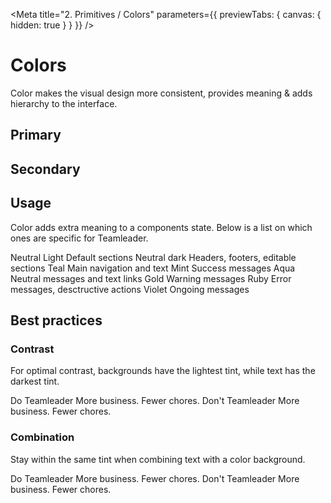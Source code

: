 
<Meta title="2. Primitives / Colors" parameters={{ previewTabs: { canvas: { hidden: true } } }} />

# Colors

Color makes the visual design more consistent, provides meaning & adds hierarchy to the interface.

<Story name="Primary" />

## Primary

<ColorPalette>
  <ColorItem
    title="Cashbac"
    colors={[COLOR.CASHBAC.LIGHTEST, COLOR.CASHBAC.LIGHT, COLOR.CASHBAC.NORMAL, COLOR.CASHBAC.DARK, COLOR.CASHBAC.DARKEST]}
  />
  <ColorItem
    title="Neutral"
    colors={[
      COLOR.NEUTRAL.LIGHTEST,
      COLOR.NEUTRAL.LIGHT,
      COLOR.NEUTRAL.NORMAL,
      COLOR.NEUTRAL.DARK,
      COLOR.NEUTRAL.DARKEST,
    ]}
  />
  <ColorItem
    title="Teal"
    colors={[COLOR.TEAL.LIGHTEST, COLOR.TEAL.LIGHT, COLOR.TEAL.NORMAL, COLOR.TEAL.DARK, COLOR.TEAL.DARKEST]}
  />
  <ColorItem
    title="Mint"
    colors={[COLOR.MINT.LIGHTEST, COLOR.MINT.LIGHT, COLOR.MINT.NORMAL, COLOR.MINT.DARK, COLOR.MINT.DARKEST]}
  />

</ColorPalette>

<Story name="Secondary" />

## Secondary

<ColorPalette>
  <ColorItem
    title="Aqua"
    colors={[COLOR.AQUA.LIGHTEST, COLOR.AQUA.LIGHT, COLOR.AQUA.NORMAL, COLOR.AQUA.DARK, COLOR.AQUA.DARKEST]}
  />
  <ColorItem
    title="Gold"
    colors={[COLOR.GOLD.LIGHTEST, COLOR.GOLD.LIGHT, COLOR.GOLD.NORMAL, COLOR.GOLD.DARK, COLOR.GOLD.DARKEST]}
  />
  <ColorItem
    title="Ruby"
    colors={[COLOR.RUBY.LIGHTEST, COLOR.RUBY.LIGHT, COLOR.RUBY.NORMAL, COLOR.RUBY.DARK, COLOR.RUBY.DARKEST]}
  />
  <ColorItem
    title="Violet"
    colors={[COLOR.VIOLET.LIGHTEST, COLOR.VIOLET.LIGHT, COLOR.VIOLET.NORMAL, COLOR.VIOLET.DARK, COLOR.VIOLET.DARKEST]}
  />
</ColorPalette>

<Story name="Usage" />

## Usage

Color adds extra meaning to a components state. Below is a list on which ones are specific for Teamleader.

<Box display="flex" marginBottom={3}>
  <Island color="white" flex={1} marginRight={2}>
    <Heading2 marginBottom={3}>Neutral Light</Heading2>
    <TextBody>Default sections</TextBody>
  </Island>
  <Island color="neutral" flex={1} marginLeft={2}>
    <Heading2 marginBottom={3}>Neutral dark</Heading2>
    <TextBody>Headers, footers, editable sections</TextBody>
  </Island>
</Box>

<Box backgroundColor="teal" backgroundTint="darkest" borderRadius="rounded" marginBottom={3} padding={4}>
  <Heading2 color="neutral" tint="lightest" marginBottom={3}>
    Teal
  </Heading2>
  <TextBody color="neutral" tint="lightest">
    Main navigation and text
  </TextBody>
</Box>

<Island color="mint" marginBottom={3}>
  <Heading2 marginBottom={3}>Mint</Heading2>
  <TextBody>Success messages</TextBody>
</Island>

<Island color="aqua" marginBottom={3}>
  <Heading2 marginBottom={3}>Aqua</Heading2>
  <TextBody>Neutral messages and text links</TextBody>
</Island>

<Island color="gold" marginBottom={3}>
  <Heading2 marginBottom={3}>Gold</Heading2>
  <TextBody>Warning messages</TextBody>
</Island>

<Island color="ruby" marginBottom={3}>
  <Heading2 marginBottom={3}>Ruby</Heading2>
  <TextBody>Error messages, desctructive actions</TextBody>
</Island>

<Island color="violet" marginBottom={3}>
  <Heading2 marginBottom={3}>Violet</Heading2>
  <TextBody>Ongoing messages</TextBody>
</Island>

<Story name="Best practices" />

## Best practices

### Contrast

For optimal contrast, backgrounds have the lightest tint, while text has the darkest tint.

<Box display="flex">
  <Box flex={1} marginRight={2}>
    <StatusLabel color="mint">Do</StatusLabel>
    <Island color="violet" marginTop="3">
      <Heading2 marginBottom={3}>Teamleader</Heading2>
      <TextBody>More business. Fewer chores.</TextBody>
    </Island>
  </Box>
  <Box flex={1} marginLeft={2}>
    <StatusLabel color="ruby">Don't</StatusLabel>
    <Box
      backgroundColor="violet"
      backgroundTint="normal"
      borderColor="violet"
      borderTint="normal"
      borderRadius="rounded"
      borderWidth={1}
      marginTop="3"
      padding={4}
    >
      <Heading2 color="violet" tint="darkest" marginBottom={3}>
        Teamleader
      </Heading2>
      <TextBody color="violet" tint="darkest">
        More business. Fewer chores.
      </TextBody>
    </Box>
  </Box>
</Box>

### Combination

Stay within the same tint when combining text with a color background.

<Box display="flex">
  <Box flex={1} marginRight={2}>
    <StatusLabel color="mint">Do</StatusLabel>
    <Island color="gold" marginTop="3">
      <Heading2 marginBottom={3}>Teamleader</Heading2>
      <TextBody>More business. Fewer chores.</TextBody>
    </Island>
  </Box>
  <Box flex={1} marginLeft={2}>
    <StatusLabel color="ruby">Don't</StatusLabel>
    <Island color="gold" marginTop="3">
      <Heading2 color="teal" marginBottom={3}>
        Teamleader
      </Heading2>
      <TextBody color="teal">More business. Fewer chores.</TextBody>
    </Island>
  </Box>
</Box>
